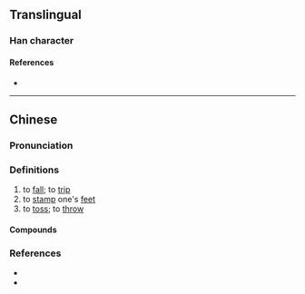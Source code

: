 {{character info}}
==Translingual==

===Han character===
{{Han char|rn=64|rad=手|as=19|sn=22|four=|canj=QJCC|ids=⿰扌顛}}

====References====
* {{Han ref|kx=0464.251|hdz=31990.010|uh=6527|ud=25895}}

----

==Chinese==
{{zh-forms|s=𭣇}}

===Pronunciation===
{{zh-pron
|m=diān
|c=din1
|cat=v
}}

===Definitions===
{{zh-hanzi}}

# to [[fall]]; to [[trip]]
# to [[stamp]] one's [[foot|feet]]
# to [[toss]]; to [[throw]]

====Compounds====
{{zh-der|一步一攧|攧錢|攧撲|攧腳|攧攧看|攧攧仆仆|攧窨|攧番|攧脣簸嘴}}

===References===
* {{R:twedu|C04526}}
* {{R:yue:jyut.net}}